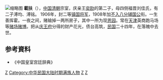 {{Manchu name|[[爱新觉罗氏|爱新觉罗]]}}
[[File:爱新觉罗载扶_Zai_Fu_(AI_Repair).jpg|缩略图]]
'''載扶'''（{{Bd|1887年|3=1935年|catIdx=Z}}），[[中国|中国]][[清朝|清朝]]宗室，庆亲王[[奕劻|奕劻]]的第二子，母四侧福晋刘佳氏，有二子溥均、溥铭。
<!-- 檔案不存在 [[File:载扶军装照_Prince_Zaifu（AI_repair）.jpg|左]] -->
1906年，封二等[[镇国将军|镇国将军]]，1908年加[[不入八分辅国公|不入八分辅国公]]衔。一生善挥霍。一夜之间，赌输掉一两所房子，其中一所为现[[恩园|恩园]]。常在[[天津|天津]]英商跑马场等[[赌场|赌场]][[赌博|赌博]]。把从[[庆王府|庆王府]]分得的财产花光，债台高筑，[[中華民國|民国]]二十四年，在落魄中去世。

==参考資料== 
* 《中国皇室宫廷辞典》

[[Category:不入八分辅国公|Z]]
[[Category:中华民国大陆时期满族人物|Category:中华民国大陆时期满族人物]]
[[Category:天津人物|Z]]
[[Category:爱新觉罗氏|Z]]